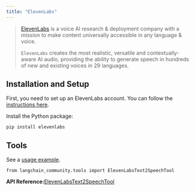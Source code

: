 ```yaml
---
title: "ElevenLabs"
---
```


> [ElevenLabs](https://elevenlabs.io/about) is a voice AI research & deployment company with a mission to make content universally accessible in any language & voice.
>
> `ElevenLabs` creates the most realistic, versatile and contextually-aware AI audio, providing the ability to generate speech in hundreds of new and existing voices in 29 languages.

## Installation and Setup

First, you need to set up an ElevenLabs account. You can follow the [instructions here](https://docs.elevenlabs.io/welcome/introduction).

Install the Python package:

```
pip install elevenlabs
```

## Tools

See a [usage example](/src/oss/integrations/tools/eleven_labs_tts).

```
from langchain_community.tools import ElevenLabsText2SpeechTool
```

**API Reference:**[ElevenLabsText2SpeechTool](https://python.langchain.com/api_reference/community/tools/langchain_community.tools.eleven_labs.text2speech.ElevenLabsText2SpeechTool.html)
